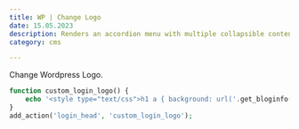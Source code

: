 ```yaml
---
title: WP | Change Logo
date: 15.05.2023
description: Renders an accordion menu with multiple collapsible content elements.
category: cms

---
```


Change Wordpress Logo.

```php
function custom_login_logo() {
	echo '<style type="text/css">h1 a { background: url('.get_bloginfo('template_directory').'/images/logo-login.gif) 50% 50% no-repeat !important; }</style>';
}
add_action('login_head', 'custom_login_logo');
```
